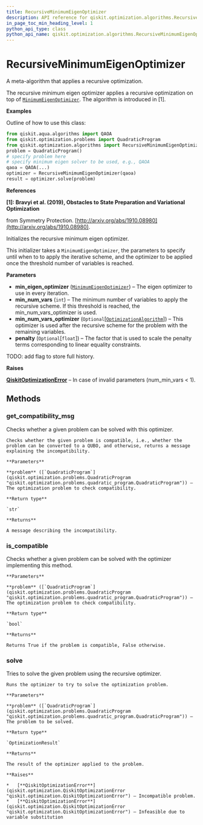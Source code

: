 ```yaml
---
title: RecursiveMinimumEigenOptimizer
description: API reference for qiskit.optimization.algorithms.RecursiveMinimumEigenOptimizer
in_page_toc_min_heading_level: 1
python_api_type: class
python_api_name: qiskit.optimization.algorithms.RecursiveMinimumEigenOptimizer
---
```


# RecursiveMinimumEigenOptimizer

<Class id="qiskit.optimization.algorithms.RecursiveMinimumEigenOptimizer" github="https://github.com/qiskit-community/qiskit-aqua/tree/stable/0.7/qiskit/optimization/algorithms/recursive_minimum_eigen_optimizer.py" signature="RecursiveMinimumEigenOptimizer(min_eigen_optimizer, min_num_vars=1, min_num_vars_optimizer=None, penalty=None)">
  A meta-algorithm that applies a recursive optimization.

  The recursive minimum eigen optimizer applies a recursive optimization on top of [`MinimumEigenOptimizer`](qiskit.optimization.algorithms.MinimumEigenOptimizer "qiskit.optimization.algorithms.MinimumEigenOptimizer"). The algorithm is introduced in \[1].

  **Examples**

  Outline of how to use this class:

  ```python
  from qiskit.aqua.algorithms import QAOA
  from qiskit.optimization.problems import QuadraticProgram
  from qiskit.optimization.algorithms import RecursiveMinimumEigenOptimizer
  problem = QuadraticProgram()
  # specify problem here
  # specify minimum eigen solver to be used, e.g., QAOA
  qaoa = QAOA(...)
  optimizer = RecursiveMinimumEigenOptimizer(qaoa)
  result = optimizer.solve(problem)
  ```

  **References**

  **\[1]: Bravyi et al. (2019), Obstacles to State Preparation and Variational Optimization**

  from Symmetry Protection. [http://arxiv.org/abs/1910.08980](http://arxiv.org/abs/1910.08980).

  Initializes the recursive minimum eigen optimizer.

  This initializer takes a `MinimumEigenOptimizer`, the parameters to specify until when to to apply the iterative scheme, and the optimizer to be applied once the threshold number of variables is reached.

  **Parameters**

  *   **min\_eigen\_optimizer** ([`MinimumEigenOptimizer`](qiskit.optimization.algorithms.MinimumEigenOptimizer "qiskit.optimization.algorithms.minimum_eigen_optimizer.MinimumEigenOptimizer")) – The eigen optimizer to use in every iteration.
  *   **min\_num\_vars** (`int`) – The minimum number of variables to apply the recursive scheme. If this threshold is reached, the min\_num\_vars\_optimizer is used.
  *   **min\_num\_vars\_optimizer** (`Optional`\[[`OptimizationAlgorithm`](qiskit.optimization.algorithms.OptimizationAlgorithm "qiskit.optimization.algorithms.optimization_algorithm.OptimizationAlgorithm")]) – This optimizer is used after the recursive scheme for the problem with the remaining variables.
  *   **penalty** (`Optional`\[`float`]) – The factor that is used to scale the penalty terms corresponding to linear equality constraints.

  TODO: add flag to store full history.

  **Raises**

  [**QiskitOptimizationError**](qiskit.optimization.QiskitOptimizationError "qiskit.optimization.QiskitOptimizationError") – In case of invalid parameters (num\_min\_vars \< 1).

  ## Methods

  ### get\_compatibility\_msg

  <Function id="qiskit.optimization.algorithms.RecursiveMinimumEigenOptimizer.get_compatibility_msg" signature="RecursiveMinimumEigenOptimizer.get_compatibility_msg(problem)">
    Checks whether a given problem can be solved with this optimizer.

    Checks whether the given problem is compatible, i.e., whether the problem can be converted to a QUBO, and otherwise, returns a message explaining the incompatibility.

    **Parameters**

    **problem** ([`QuadraticProgram`](qiskit.optimization.problems.QuadraticProgram "qiskit.optimization.problems.quadratic_program.QuadraticProgram")) – The optimization problem to check compatibility.

    **Return type**

    `str`

    **Returns**

    A message describing the incompatibility.
  </Function>

  ### is\_compatible

  <Function id="qiskit.optimization.algorithms.RecursiveMinimumEigenOptimizer.is_compatible" signature="RecursiveMinimumEigenOptimizer.is_compatible(problem)">
    Checks whether a given problem can be solved with the optimizer implementing this method.

    **Parameters**

    **problem** ([`QuadraticProgram`](qiskit.optimization.problems.QuadraticProgram "qiskit.optimization.problems.quadratic_program.QuadraticProgram")) – The optimization problem to check compatibility.

    **Return type**

    `bool`

    **Returns**

    Returns True if the problem is compatible, False otherwise.
  </Function>

  ### solve

  <Function id="qiskit.optimization.algorithms.RecursiveMinimumEigenOptimizer.solve" signature="RecursiveMinimumEigenOptimizer.solve(problem)">
    Tries to solve the given problem using the recursive optimizer.

    Runs the optimizer to try to solve the optimization problem.

    **Parameters**

    **problem** ([`QuadraticProgram`](qiskit.optimization.problems.QuadraticProgram "qiskit.optimization.problems.quadratic_program.QuadraticProgram")) – The problem to be solved.

    **Return type**

    `OptimizationResult`

    **Returns**

    The result of the optimizer applied to the problem.

    **Raises**

    *   [**QiskitOptimizationError**](qiskit.optimization.QiskitOptimizationError "qiskit.optimization.QiskitOptimizationError") – Incompatible problem.
    *   [**QiskitOptimizationError**](qiskit.optimization.QiskitOptimizationError "qiskit.optimization.QiskitOptimizationError") – Infeasible due to variable substitution
  </Function>
</Class>


